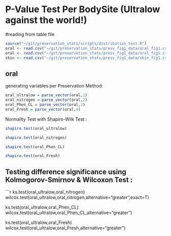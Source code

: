 P-Value Test Per BodySite (Ultralow against the world!)
========================================================


#reading from table file
```r
source("~/git/preservation_stats/scripts/distribution_test.R")
oral <- read.csv("~/git/preservation_stats/presv_fig1_data/oral_fig1.csv")
oral <- read.csv("~/git/preservation_stats/presv_fig1_data/oral_fig1.csv")
skin <- read.csv("~/git/preservation_stats/presv_fig1_data/skin_fig1.csv")
```

oral
--------------------

generating variables per Preservation Method:  

```r
oral_ultralow = parse_vector(oral,1)
oral_nitrogen = parse_vector(oral,2)
oral_Phen_CL = parse_vector(oral,3)
oral_Fresh = parse_vector(oral,4)
```

Normality Test with Shapiro-Wilk Test :

```r
shapiro.test(oral_ultralow)

shapiro.test(oral_nitrogen)

shapiro.test(oral_Phen_CL)

shapiro.test(oral_Fresh)

```

Testing difference significance using Kolmogorov-Smirnov & Wilcoxon Test :  
-----------------------------------------------------------------------------

```r
ks.test(oral_ultralow,oral_nitrogen)
wilcox.test(oral_ultralow,oral_nitrogen,alternative="greater",exact=T)

ks.test(oral_ultralow,oral_Phen_CL)
wilcox.test(oral_ultralow,oral_Phen_CL,alternative="greater")

ks.test(oral_ultralow,oral_Fresh)
wilcox.test(oral_ultralow,oral_Fresh,alternative="greater")